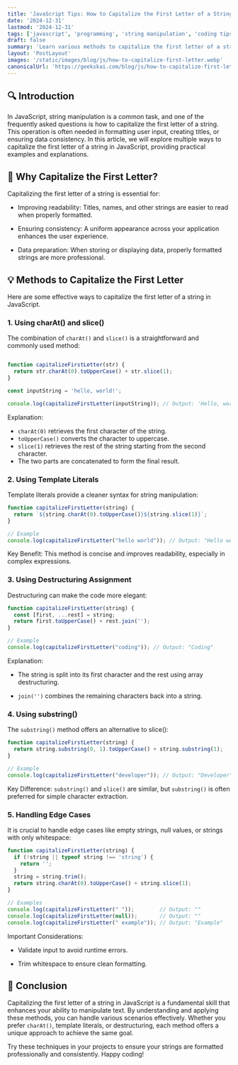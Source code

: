 ```yaml
---
title: 'JavaScript Tips: How to Capitalize the First Letter of a String'
date: '2024-12-31'
lastmod: '2024-12-31'
tags: ['javascript', 'programming', 'string manipulation', 'coding tips']
draft: false
summary: 'Learn various methods to capitalize the first letter of a string in JavaScript with practical examples.'
layout: 'PostLayout'
images: '/static/images/blog/js/how-to-capitalize-first-letter.webp'
canonicalUrl: 'https://geekskai.com/blog/js/how-to-capitalize-first-letter/'
---
```


## 🔍 Introduction

In JavaScript, string manipulation is a common task, and one of the frequently asked questions is how to capitalize the first letter of a string. This operation is often needed in formatting user input, creating titles, or ensuring data consistency. In this article, we will explore multiple ways to capitalize the first letter of a string in JavaScript, providing practical examples and explanations.

## 🌟 Why Capitalize the First Letter?

Capitalizing the first letter of a string is essential for:

- Improving readability: Titles, names, and other strings are easier to read when properly formatted.

- Ensuring consistency: A uniform appearance across your application enhances the user experience.

- Data preparation: When storing or displaying data, properly formatted strings are more professional.

## 💡 Methods to Capitalize the First Letter

Here are some effective ways to capitalize the first letter of a string in JavaScript.


### 1. Using charAt() and slice()

The combination of `charAt()` and `slice()` is a straightforward and commonly used method:


```javascript

function capitalizeFirstLetter(str) {
  return str.charAt(0).toUpperCase() + str.slice(1);
}

const inputString = 'hello, world!';

console.log(capitalizeFirstLetter(inputString)); // Output: 'Hello, world!'

```

Explanation:

- `charAt(0)` retrieves the first character of the string.
- `toUpperCase()` converts the character to uppercase.
- `slice(1)` retrieves the rest of the string starting from the second character.
- The two parts are concatenated to form the final result.

### 2. Using Template Literals

Template literals provide a cleaner syntax for string manipulation:

```javascript
function capitalizeFirstLetter(string) {
  return `${string.charAt(0).toUpperCase()}${string.slice(1)}`;
}

// Example
console.log(capitalizeFirstLetter("hello world")); // Output: "Hello world"

```


Key Benefit: This method is concise and improves readability, especially in complex expressions.


### 3. Using Destructuring Assignment

Destructuring can make the code more elegant:

``` javascript
function capitalizeFirstLetter(string) {
  const [first, ...rest] = string;
  return first.toUpperCase() + rest.join('');
}

// Example
console.log(capitalizeFirstLetter("coding")); // Output: "Coding"
```
Explanation:

- The string is split into its first character and the rest using array destructuring.

- `join('')` combines the remaining characters back into a string.

### 4. Using substring()

The `substring()` method offers an alternative to slice():

```javascript
function capitalizeFirstLetter(string) {
  return string.substring(0, 1).toUpperCase() + string.substring(1);
}

// Example
console.log(capitalizeFirstLetter("developer")); // Output: "Developer"
```

Key Difference: `substring()` and `slice()` are similar, but `substring()` is often preferred for simple character extraction.


### 5. Handling Edge Cases

It is crucial to handle edge cases like empty strings, null values, or strings with only whitespace:

```javascript
function capitalizeFirstLetter(string) {
  if (!string || typeof string !== 'string') {
    return '';
  }
  string = string.trim();
  return string.charAt(0).toUpperCase() + string.slice(1);
}

// Examples
console.log(capitalizeFirstLetter(" "));        // Output: ""
console.log(capitalizeFirstLetter(null));       // Output: ""
console.log(capitalizeFirstLetter(" example")); // Output: "Example"

```

Important Considerations:

- Validate input to avoid runtime errors.

- Trim whitespace to ensure clean formatting.

## 🚀 Conclusion

Capitalizing the first letter of a string in JavaScript is a fundamental skill that enhances your ability to manipulate text. By understanding and applying these methods, you can handle various scenarios effectively. Whether you prefer `charAt()`, template literals, or destructuring, each method offers a unique approach to achieve the same goal.

Try these techniques in your projects to ensure your strings are formatted professionally and consistently. Happy coding!







































